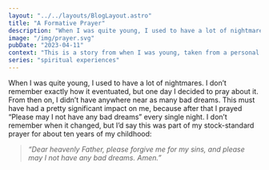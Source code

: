 ```yaml
---
layout: "../../layouts/BlogLayout.astro"
title: "A Formative Prayer"
description: "When I was quite young, I used to have a lot of nightmares. One day I decided to pray about it..."
image: "/img/prayer.svg"
pubDate: "2023-04-11"
context: "This is a story from when I was young, taken from a personal journal of key moments in my relationship with God."
series: "spiritual experiences"
---
```


When I was quite young, I used to have a lot of nightmares. I don’t remember exactly how it eventuated, but one day I decided to pray about it. From then on, I didn’t have anywhere near as many bad dreams. This must have had a pretty significant impact on me, because after that I prayed “Please may I not have any bad dreams” every single night. I don’t remember when it changed, but I’d say this was part of my stock-standard prayer for about ten years of my childhood:

> _“Dear heavenly Father, please forgive me for my sins, and please may I not have any bad dreams. Amen.”_
